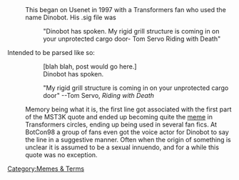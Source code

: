 : This began on Usenet in 1997 with a Transformers fan who used the name Dinobot. His .sig file was
:: "Dinobot has spoken. My rigid grill structure is coming in on your unprotected cargo door- Tom Servo Riding with Death"
Intended to be parsed like so:
::[blah blah, post would go here.]
::Dinobot has spoken.

::"My rigid grill structure is coming in on your unprotected cargo door" --Tom Servo, ''Riding with Death''
: Memory being what it is, the first line got associated with the first part of the MST3K quote and ended up becoming quite the [[meme]] in Transformers circles, ending up being used in several fan fics. At BotCon98 a group of fans even got the voice actor for Dinobot to say the line in a suggestive manner. Often when the origin of something is unclear it is assumed to be a sexual innuendo, and for a while this quote was no exception.

[[Category:Memes & Terms]]